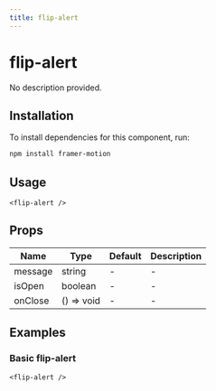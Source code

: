 ```yaml
---
title: flip-alert
---
```


# flip-alert

No description provided.

## Installation
To install dependencies for this component, run:
```bash
npm install framer-motion
```

## Usage
```tsx
<flip-alert />
```

## Props
| Name      | Type     | Default | Description                 |
|-----------|----------|---------|-----------------------------|
| message | string | - | - |
| isOpen | boolean | - | - |
| onClose | () => void | - | - |

## Examples

### Basic flip-alert
```tsx
<flip-alert />
```

